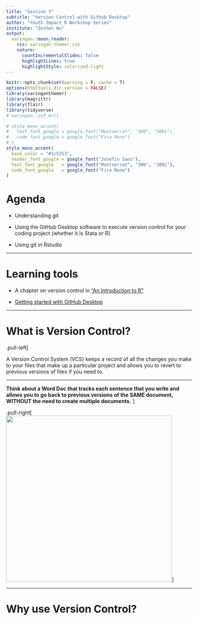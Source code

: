 ```yaml
---
title: "Session 3"
subtitle: "Version Control with Github Desktop"
author: "Youth Impact R Workshop Series"
institute: "Zezhen Wu"
output:
  xaringan::moon_reader:
    css: xaringan-themer.css
    nature:
      countIncrementalSlides: false
      highlightLines: true
      highlightStyle: solarized-light
---
```


```r
knitr::opts_chunk$set(warning = F, cache = T)
options(htmltools.dir.version = FALSE)
library(xaringanthemer)
library(magrittr)
library(flair)
library(tidyverse)
# xaringan::inf_mr()
```

```r
# style_mono_accent(
#   text_font_google = google_font("Montserrat", "300", "300i"),
#   code_font_google = google_font("Fira Mono")
# )
style_mono_accent(
  base_color = "#1c5253",
  header_font_google = google_font("Josefin Sans"),
  text_font_google   = google_font("Montserrat", "300", "300i"),
  code_font_google   = google_font("Fira Mono")
)
```

<style>
:root {
  --font12: 12pt;
  --font10: 10pt;
  --font8: 8pt;
}

.font12 > table {
  font-size: var(--font12);
}

.font12 > p {
  font-size: var(--font12);
}

.font12 > pre .remark-code-line {
  font-size: var(--font12);
}

.font10 > table {
  font-size: var(--font10);
}

.font10 > p {
  font-size: var(--font10);
}

.font10 > pre .remark-code-line {
  font-size: var(--font10);
}

.font8 > table {
  font-size: var(--font8);
}

.font8 > p {
  font-size: var(--font8);
}

.font8 > pre .remark-code-line {
  font-size: var(--font8);
}

.aligncenter {
    text-align: center;
}

</style>

# Agenda

- Understanding git

- Using the GitHub Desktop software to execute version control for your coding project (whether it is Stata or R)

- Using git in Rstudio

---

# Learning tools

- A chapter on version control in ["An Introduction to R"](https://intro2r.com/github_r.html)

- [Getting started with GitHub Desktop](https://docs.github.com/en/desktop/installing-and-configuring-github-desktop/overview/getting-started-with-github-desktop)

---

# What is Version Control?

.pull-left[

A Version Control System (VCS) keeps a record of all the changes you make to your files that make up a particular project and allows you to revert to previous versions of files if you need to. 

****

**Think about a Word Doc that tracks each sentence that you write and allows you to go back to previous versions of the SAME document, WITHOUT the need to create multiple documents.**
]

.pull-right[
<img src="../../man/figures/final_doc.png" height="450">
]

---

# Why use Version Control?


